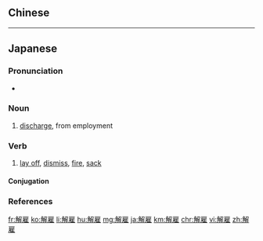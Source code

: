{{also|解僱}}
==Chinese==
{{zh-see|解僱}}

----

==Japanese==
{{ja-kanjitab|かい|こ|yomi=on}}

===Pronunciation===
* {{ja-pron|かいこ|y=o|acc=1|acc_ref=NHK}}

===Noun===
{{ja-noun|かいこ|kyu=解僱}}

# [[discharge]], {{l|en|dismissal|id=deprivation of office}} from employment

===Verb===
{{ja-verb-suru|かいこ|kyu=解僱|tr=trans}}

# [[lay off]], [[dismiss]], [[fire]], [[sack]]

====Conjugation====
{{ja-suru|かいこ}}

===References===
<references></references>

[[fr:解雇]]
[[ko:解雇]]
[[li:解雇]]
[[hu:解雇]]
[[mg:解雇]]
[[ja:解雇]]
[[km:解雇]]
[[chr:解雇]]
[[vi:解雇]]
[[zh:解雇]]